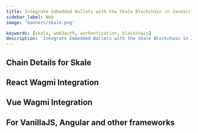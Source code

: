 ```yaml
---
title: Integrate Embedded Wallets with the Skale Blockchain in JavaScript
sidebar_label: Web
image: 'banners/skale.png'

keywords: [skale, web3auth, authentication, blockchain]
description: 'Integrate Embedded Wallets with the Skale Blockchain in JavaScript | Embedded Wallets'
---
```



<SEO
  title="Integrate Embedded Wallets with the Skale Blockchain in JavaScript"
  description="Integrate Embedded Wallets with the Skale Blockchain in JavaScript | Embedded Wallets"
  image="https://web3auth.io/docs/banners/skale.png"
  slug="/embedded-wallets/connect-blockchain/evm/skale/web"
/>

## Chain Details for Skale

<ChainDetailsSkale />

## React Wagmi Integration

<ReactWagmiIntegration />

## Vue Wagmi Integration

<VueWagmiIntegration />

## For VanillaJS, Angular and other frameworks

<JsBlockchainMethods />
